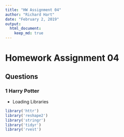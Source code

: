 ```yaml
---
title: "HW Assignment 04"
author: "Richard Hart"
date: "February 2, 2019"
output: 
  html_document:
    keep_md: true
---
```


# Homework Assignment 04

## Questions

### 1 Harry Potter

  * Loading Libraries
  
```r
library('httr')
library('reshape2')
library('stringr')
library('tidyr')
library('rvest')
```
